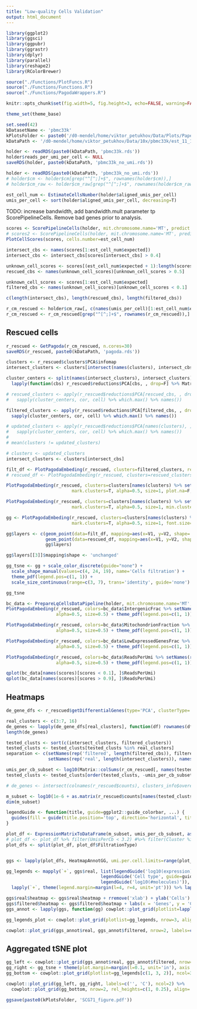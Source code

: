 ```yaml
---
title: "Low-quality Cells Validation"
output: html_document
---
```


```r
library(ggplot2)
library(ggsci)
library(ggpubr)
library(ggrastr)
library(dplyr)
library(parallel)
library(reshape2)
library(RColorBrewer)

source("./Functions/PlotFuncs.R")
source("./Functions/Functions.R")
source("./Functions/PagodaWrappers.R")

knitr::opts_chunk$set(fig.width=5, fig.height=3, echo=FALSE, warning=FALSE, message=FALSE)

theme_set(theme_base)

set.seed(42)
kDatasetName <- 'pbmc33k'
kPlotsFolder <- paste0('/d0-mendel/home/viktor_petukhov/Data/Plots/PaperReview/LowQualityCells/', kDatasetName, '/')
kDataPath <- '/d0-mendel/home/viktor_petukhov/Data/10x/pbmc33k/est_11_14/'
```

```r
holder <- readRDS(paste0(kDataPath, 'pbmc33k.rds'))
holder$reads_per_umi_per_cell <- NULL
saveRDS(holder, paste0(kDataPath, 'pbmc33k_no_umi.rds'))

holder <- readRDS(paste0(kDataPath, 'pbmc33k_no_umi.rds'))
# holder$cm <- holder$cm[grep("^[^;]+$", rownames(holder$cm)),]
# holder$cm_raw <- holder$cm_raw[grep("^[^;]+$", rownames(holder$cm_raw)),]
```

```r
est_cell_num <- EstimateCellsNumber(holder$aligned_umis_per_cell)
umis_per_cell <- sort(holder$aligned_umis_per_cell, decreasing=T)
```

TODO: increase bandwidth, add bandwidth.mult parameter tp ScorePipelineCells. Remove bad genes prior to analysis.

```r
scores <- ScorePipelineCells(holder, mit.chromosome.name='MT', predict.all=T, verbose=T)[names(umis_per_cell)]
# scores2 <- ScorePipelineCells(holder, mit.chromosome.name='MT', predict.all=T, verbose=T, kde.bandwidth.mult=5)[names(umis_per_cell)]
PlotCellScores(scores, cells.number=est_cell_num)
```

```r
intersect_cbs <- names(scores[1:est_cell_num$expected])
intersect_cbs <- intersect_cbs[scores[intersect_cbs] > 0.4]

unknown_cell_scores <- scores[(est_cell_num$expected + 1):length(scores)]
rescued_cbs <- names(unknown_cell_scores)[unknown_cell_scores > 0.5]

unknown_cell_scores <- scores[1:est_cell_num$expected]
filtered_cbs <- names(unknown_cell_scores)[unknown_cell_scores < 0.1]

c(length(intersect_cbs), length(rescued_cbs), length(filtered_cbs))
```

```r
r_cm_rescued <- holder$cm_raw[, c(names(umis_per_cell)[1:est_cell_num$expected], rescued_cbs)]
r_cm_rescued <- r_cm_rescued[grep("^[^;]+$", rownames(r_cm_rescued)),]
```

## Rescued cells
```r
r_rescued <- GetPagoda(r_cm_rescued, n.cores=30)
saveRDS(r_rescued, paste0(kDataPath, 'pagoda.rds'))
```

```r
clusters <- r_rescued$clusters$PCA$infomap
intersect_clusters <- clusters[intersect(names(clusters), intersect_cbs)]

cluster_centers <- split(names(intersect_clusters), intersect_clusters) %>% 
  lapply(function(cbs) r_rescued$reductions$PCA[cbs, , drop=F] %>% Matrix::colMeans())

# rescued_clusters <- apply(r_rescued$reductions$PCA[rescued_cbs, , drop=F], 1, function(cell)
#   sapply(cluster_centers, cor, cell) %>% which.max() %>% names())

filtered_clusters <- apply(r_rescued$reductions$PCA[filtered_cbs, , drop=F], 1, function(cell)
  sapply(cluster_centers, cor, cell) %>% which.max() %>% names())

# updated_clusters <- apply(r_rescued$reductions$PCA[names(clusters), ], 1, function(cell)
#   sapply(cluster_centers, cor, cell) %>% which.max() %>% names())
# 
# mean(clusters != updated_clusters)

# clusters <- updated_clusters
intersect_clusters <- clusters[intersect_cbs]
```

```r
filt_df <- PlotPagodaEmbeding(r_rescued, clusters=filtered_clusters, return.df=T)
# rescued_df <- PlotPagodaEmbeding(r_rescued, clusters=rescued_clusters, return.df=T)

PlotPagodaEmbeding(r_rescued, clusters=clusters[names(clusters) %>% setdiff(filtered_cbs)], show.legend=F,
                         mark.clusters=T, alpha=0.5, size=1, plot.na=F, min.cluster.size=50)

PlotPagodaEmbeding(r_rescued, clusters=clusters[names(clusters) %>% setdiff(filtered_cbs)], show.legend=F,
                         mark.clusters=T, alpha=0.5, size=1, min.cluster.size=50)

gg <- PlotPagodaEmbeding(r_rescued, clusters=clusters[names(clusters) %>% setdiff(rescued_cbs) %>% setdiff(filtered_cbs)], show.legend=F,
                         mark.clusters=T, alpha=0.5, size=1, font.size=NULL, plot.na=F, min.cluster.size=50, nudge_x=-1, nudge_y=1)

gg$layers <- c(geom_point(data=filt_df, mapping=aes(x=V1, y=V2, shape='filtered'), size=1), 
               geom_point(data=rescued_df, mapping=aes(x=V1, y=V2, shape='rescued', color=Cluster), size=1.5, alpha=0.9, stroke=0.7), 
               gg$layers)

gg$layers[[3]]$mapping$shape <- 'unchanged'

gg_tsne <- gg + scale_color_discrete(guide="none") + 
  scale_shape_manual(values=c(4, 24, 19), name='Cells filtration') + 
  theme_pdf(legend.pos=c(1, 1)) +
  scale_size_continuous(range=c(3, 7), trans='identity', guide='none')

gg_tsne
```

```r
bc_data <- PrepareLqCellsDataPipeline(holder, mit.chromosome.name='MT', scale=F)
PlotPagodaEmbeding(r_rescued, colors=bc_data$IntergenicFrac %>% setNames(rownames(bc_data)), show.legend=T,
                   alpha=0.5, size=0.5) + theme_pdf(legend.pos=c(1, 1))

PlotPagodaEmbeding(r_rescued, colors=bc_data$MitochondrionFraction %>% setNames(rownames(bc_data)), show.legend=T,
                   alpha=0.5, size=0.5) + theme_pdf(legend.pos=c(1, 1))

PlotPagodaEmbeding(r_rescued, colors=bc_data$LowExpressedGenesFrac %>% setNames(rownames(bc_data)), show.legend=T,
                   alpha=0.5, size=0.5) + theme_pdf(legend.pos=c(1, 1))

PlotPagodaEmbeding(r_rescued, colors=bc_data$ReadsPerUmi %>% setNames(rownames(bc_data)), show.legend=T,
                   alpha=0.5, size=0.5) + theme_pdf(legend.pos=c(1, 1))

qplot(bc_data[names(scores)[scores < 0.1], ]$ReadsPerUmi)
qplot(bc_data[names(scores)[scores > 0.9], ]$ReadsPerUmi)
```

## Heatmaps
```r
de_gene_dfs <- r_rescued$getDifferentialGenes(type='PCA', clusterType='infomap', upregulated.only=T, verbose=T)
```

```r
real_clusters <- c(3:7, 16)
de_genes <- lapply(de_gene_dfs[real_clusters], function(df) rownames(df)[df$highest]) %>% unlist() %>% unique()
length(de_genes)
```

```r
tested_clusts <- sort(c(intersect_clusters, filtered_clusters))
tested_clusts <- tested_clusts[tested_clusts %in% real_clusters]
separation <- c(setNames(rep('filtered', length(filtered_cbs)), filtered_cbs), 
                setNames(rep('real', length(intersect_clusters)), names(intersect_clusters)))

umis_per_cb_subset <- log10(Matrix::colSums(r_cm_rescued[, names(tested_clusts)]))
tested_clusts <- tested_clusts[order(tested_clusts, -umis_per_cb_subset)]

# de_genes <- intersect(colnames(r_rescued$counts), clusters_info$overexpressed_genes)

m_subset <- log10(1e-6 + as.matrix(r_rescued$counts[names(tested_clusts), de_genes]))
dim(m_subset)
```

```r
legendGuide <- function(title, guide=ggplot2::guide_colorbar, ...) {
  guides(fill = guide(title.position='top', direction='horizontal', title=title, barwidth=unit(1.5, 'in'), ...))
}

plot_df <- ExpressionMatrixToDataFrame(m_subset, umis_per_cb_subset, as.factor(tested_clusts), filtration.type=separation)
# plot_df <- plot_df %>% filter(UmisPerCb < 3.2) #%>% filter(Cluster %in% Reduce(intersect, split(plot_df$Cluster, plot_df$FiltrationType)))
plot_dfs <- split(plot_df, plot_df$FiltrationType)


ggs <- lapply(plot_dfs, HeatmapAnnotGG, umi.per.cell.limits=range(plot_df$UmisPerCb))

gg_legends <- mapply(`+`, ggs$real, list(legendGuide('log10(expression)'), 
                                    legendGuide('Cell type', guide=guide_legend, ncol=3), 
                                    legendGuide('log10(#molecules)')), SIMPLIFY=F) %>%
  lapply(`+`, theme(legend.margin=margin(l=4, r=4, unit='pt'))) %>% lapply(get_legend)

ggs$real$heatmap <- ggs$real$heatmap + rremove('xlab') + ylab('Cells')
ggs$filtered$heatmap <- ggs$filtered$heatmap + labs(x = 'Genes', y = 'Cells')
ggs_annot <- lapply(ggs, function(gg) cowplot::plot_grid(plotlist=lapply(gg, `+`, theme(legend.position="none", plot.margin=margin(unit='in'))), nrow=1, rel_widths=c(1.5, 0.1, 0.1), align='h'))

gg_legends_plot <- cowplot::plot_grid(plotlist=gg_legends, nrow=3, align='v')
```

```r
cowplot::plot_grid(ggs_annot$real, ggs_annot$filtered, nrow=2, labels=c('A', 'B'))
```

## Aggregated tSNE plot
```r
gg_left <- cowplot::plot_grid(ggs_annot$real, ggs_annot$filtered, nrow=2, labels=c('A', 'B'))
gg_right <- gg_tsne + theme(plot.margin=margin(l=0.1, unit='in'), axis.text=element_blank(), axis.ticks=element_blank())
gg_bottom <- cowplot::plot_grid(plotlist=gg_legends[c(1, 3, 2)], ncol=3, rel_widths=c(1, 1, 2.2))

cowplot::plot_grid(gg_left, gg_right, labels=c('', 'C'), ncol=2) %>% 
  cowplot::plot_grid(gg_bottom, nrow=2, rel_heights=c(1, 0.25), align='v')

ggsave(paste0(kPlotsFolder, 'SCG71_figure.pdf'))
```

